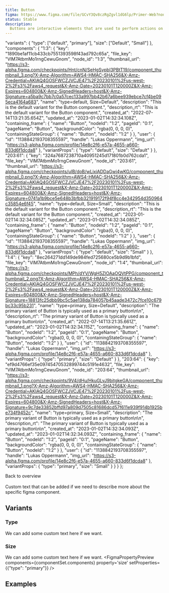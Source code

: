 ```yaml
---
title: Button
figma: https://www.figma.com/file/GCvY3Qv8czRgZgvl1dG6lp/Primer-Web?node-id=14919%3A49961&t=8CTewY4xBM7aPx3X-1
status: Stable
description:
  Buttons are interactive elements that are used to perform actions on a page.
---
```


  "variants": { 
    "type": ["default", "primary"],
    "size": ["Default", "Small"]
  },
  "components": { 
    "1:3": {
      "key": "1890be1af11cb433cb7551393598f43ad792c65a",
      "file_key": "VlM7AtbmMo1rngCewuGnom",
      "node_id": "1:3",
      "thumbnail_url": "https://s3-alpha.figma.com/checkpoints/Hnt/cnN/SeHgSvpbI3PBtT19/component_thumbnail_3.png?X-Amz-Algorithm=AWS4-HMAC-SHA256&X-Amz-Credential=AKIAQ4GOSFWCZJVCJE47%2F20230101%2Fus-west-2%2Fs3%2Faws4_request&X-Amz-Date=20230101T120000Z&X-Amz-Expires=604800&X-Amz-SignedHeaders=host&X-Amz-Signature=a5ba9c7bb7c0a57cec133a997bb42b67a6bee939ebce7cf4be095eca4164a683",
      "name": "type=default, Size=Default",
      "description": "This is the default variant for the Button component.",
      "description_rt": "This is the default variant for the Button component.",
      "created_at": "2022-07-14T13:21:35.654Z",
      "updated_at": "2023-01-02T14:32:34.108Z",
      "containing_frame": {
        "name": "Button",
        "nodeId": "1:2",
        "pageId": "0:1",
        "pageName": "Button",
        "backgroundColor": "rgba(0, 0, 0, 0)",
        "containingStateGroup": { "name": "Button", "nodeId": "1:2" }
      },
      "user": {
        "id": "1138842193708355597",
        "handle": "Lukas Oppermann",
        "img_url": "https://s3-alpha.figma.com/profile/14e8c2f6-e57a-4655-a660-833d6f1dcda8"
      },
      "variantProps": { "type": "default", "size": "Default" }
    },
    "203:61": {
      "key": "324a7687238710a40951245d171801b0d762cda1",
      "file_key": "VlM7AtbmMo1rngCewuGnom",
      "node_id": "203:61",
      "thumbnail_url": "https://s3-alpha.figma.com/checkpoints/uIB/doB/wLixiADDaGwi4wKG/component_thumbnail_0.png?X-Amz-Algorithm=AWS4-HMAC-SHA256&X-Amz-Credential=AKIAQ4GOSFWCZJVCJE47%2F20230101%2Fus-west-2%2Fs3%2Faws4_request&X-Amz-Date=20230101T120000Z&X-Amz-Expires=604800&X-Amz-SignedHeaders=host&X-Amz-Signature=0741a1b9bce5e648b3bfbb321919172f94f8cc4e342954d350964c35854e6f45",
      "name": "type=default, Size=Small",
      "description": "This is the default variant for the Button component.",
      "description_rt": "This is the default variant for the Button component.",
      "created_at": "2023-01-02T14:32:34.085Z",
      "updated_at": "2023-01-02T14:32:34.085Z",
      "containing_frame": {
        "name": "Button",
        "nodeId": "1:2",
        "pageId": "0:1",
        "pageName": "Button",
        "backgroundColor": "rgba(0, 0, 0, 0)",
        "containingStateGroup": { "name": "Button", "nodeId": "1:2" }
      },
      "user": {
        "id": "1138842193708355597",
        "handle": "Lukas Oppermann",
        "img_url": "https://s3-alpha.figma.com/profile/14e8c2f6-e57a-4655-a660-833d6f1dcda8"
      },
      "variantProps": { "type": "default", "size": "Small" }
    },
    "1:4": {
      "key": "8ec264271dd149de984fed725680ce5b9d9b1bfd",
      "file_key": "VlM7AtbmMo1rngCewuGnom",
      "node_id": "1:4",
      "thumbnail_url": "https://s3-alpha.figma.com/checkpoints/MPh/dYV/WgH5ZlOAaOQVtPPG/component_thumbnail_2.png?X-Amz-Algorithm=AWS4-HMAC-SHA256&X-Amz-Credential=AKIAQ4GOSFWCZJVCJE47%2F20230101%2Fus-west-2%2Fs3%2Faws4_request&X-Amz-Date=20230101T120000Z&X-Amz-Expires=604800&X-Amz-SignedHeaders=host&X-Amz-Signature=18813fc25dbb9bc5c5ae138da784057b45aade3472c7fce10c679bc33c95b231",
      "name": "type=primary, Size=Default",
      "description": "The primary variant of Button is typically used as a primary button\n\n",
      "description_rt": "The primary variant of Button is typically used as a primary button\n\n",
      "created_at": "2022-07-14T13:21:35.661Z",
      "updated_at": "2023-01-02T14:32:34.115Z",
      "containing_frame": {
        "name": "Button",
        "nodeId": "1:2",
        "pageId": "0:1",
        "pageName": "Button",
        "backgroundColor": "rgba(0, 0, 0, 0)",
        "containingStateGroup": { "name": "Button", "nodeId": "1:2" }
      },
      "user": {
        "id": "1138842193708355597",
        "handle": "Lukas Oppermann",
        "img_url": "https://s3-alpha.figma.com/profile/14e8c2f6-e57a-4655-a660-833d6f1dcda8"
      },
      "variantProps": { "type": "primary", "size": "Default" }
    },
    "203:64": {
      "key": "ef9d4766ef35e09745470532899744c5191e4632",
      "file_key": "VlM7AtbmMo1rngCewuGnom",
      "node_id": "203:64",
      "thumbnail_url": "https://s3-alpha.figma.com/checkpoints/9V4/dHu/HkuGLvJ9bitgkeGA/component_thumbnail_1.png?X-Amz-Algorithm=AWS4-HMAC-SHA256&X-Amz-Credential=AKIAQ4GOSFWCZJVCJE47%2F20230101%2Fus-west-2%2Fs3%2Faws4_request&X-Amz-Date=20230101T120000Z&X-Amz-Expires=604800&X-Amz-SignedHeaders=host&X-Amz-Signature=9c7de33852bffd97a809d7505c81686dcd57f611e939f914b1925be734f9452c",
      "name": "type=primary, Size=Small",
      "description": "The primary variant of Button is typically used as a primary button\n\n",
      "description_rt": "The primary variant of Button is typically used as a primary button\n\n",
      "created_at": "2023-01-02T14:32:34.093Z",
      "updated_at": "2023-01-02T14:32:34.093Z",
      "containing_frame": {
        "name": "Button",
        "nodeId": "1:2",
        "pageId": "0:1",
        "pageName": "Button",
        "backgroundColor": "rgba(0, 0, 0, 0)",
        "containingStateGroup": { "name": "Button", "nodeId": "1:2" }
      },
      "user": {
        "id": "1138842193708355597",
        "handle": "Lukas Oppermann",
        "img_url": "https://s3-alpha.figma.com/profile/14e8c2f6-e57a-4655-a660-833d6f1dcda8"
      },
      "variantProps": { "type": "primary", "size": "Small" }
    }
  }
};

<Link href="/figma/components">Back to overview</Link>
<br />
<br />
Custom text that can be added if we need to describe more about the specific figma component.

## Variants
<FigmaVariantOverview variants={componentSet.variants} />

### Type
We can add some custom text here if we want.
<FigmaPropertyPreview components={componentSet.components} property='type' />

### Size
We can add some custom text here if we want.
<FigmaPropertyPreview components={componentSet.components} property='size' setProperties={{"type": "primary"}} />

## Examples
<FigmaComponentExamples variants={componentSet.variants} components={componentSet.components} />


